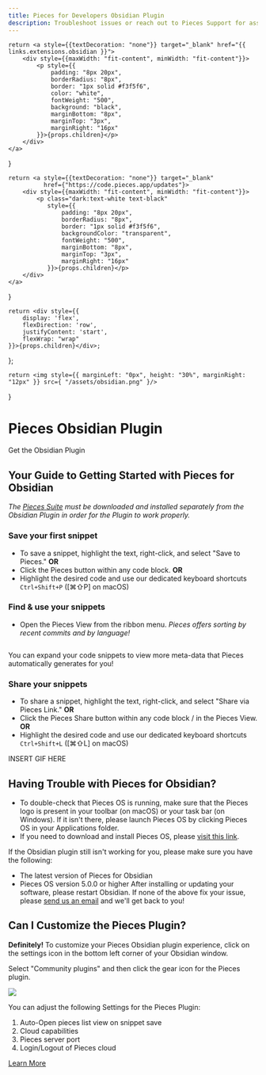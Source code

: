 ```yaml
---
title: Pieces for Developers Obsidian Plugin
description: Troubleshoot issues or reach out to Pieces Support for assistance with the Pieces for Developers Obsidian Plugin
---
```


<link rel="canonical" href="https://docs.pieces.app/extensions-plugins/obsidian" />

    return <a style={{textDecoration: "none"}} target="_blank" href="{{ links.extensions.obsidian }}">
        <div style={{maxWidth: "fit-content", minWidth: "fit-content"}}>
            <p style={{
                padding: "8px 20px",
                borderRadius: "8px",
                border: "1px solid #f3f5f6",
                color: "white",
                fontWeight: "500",
                background: "black",
                marginBottom: "8px",
                marginTop: "3px",
                marginRight: "16px"
            }}>{props.children}</p>
        </div>
    </a>
}

    return <a style={{textDecoration: "none"}} target="_blank"
              href={"https://code.pieces.app/updates"}>
        <div style={{maxWidth: "fit-content", minWidth: "fit-content"}}>
            <p class="dark:text-white text-black"
               style={{
                   padding: "8px 20px",
                   borderRadius: "8px",
                   border: "1px solid #f3f5f6",
                   backgroundColor: "transparent",
                   fontWeight: "500",
                   marginBottom: "8px",
                   marginTop: "3px",
                   marginRight: "16px"
               }}>{props.children}</p>
        </div>
    </a>
}

    return <div style={{
        display: 'flex',
        flexDirection: 'row',
        justifyContent: 'start',
        flexWrap: "wrap"
    }}>{props.children}</div>;
};

    return <img style={{ marginLeft: "0px", height: "30%", marginRight: "12px" }} src={ "/assets/obsidian.png" }/>
}

<GridFlexRow>
    <h1>Pieces Obsidian Plugin</h1>
</GridFlexRow>

<GridFlexRow>
    <InstallButton>Get the Obsidian Plugin</InstallButton>
    <ReleasePill children="Current Version: {{ versions.obsidian }}"></ReleasePill>
</GridFlexRow>

## Your Guide to Getting Started with Pieces for Obsidian

_The <a target="_blank" href="{{ links.website.pfd_desktop_install }}">Pieces Suite</a> must be downloaded and installed separately from the Obsidian Plugin in order for the Plugin to work properly._

### Save your first snippet
- To save a snippet, highlight the text, right-click, and select "Save to Pieces."
**OR**
- Click the Pieces button within any code block.
**OR**
- Highlight the desired code and use our dedicated keyboard shortcuts
```Ctrl+Shift+P``` (\[⌘⇧P\] on macOS)

### Find & use your snippets
- Open the Pieces View from the ribbon menu. 
_Pieces offers sorting by recent commits and by language!_

<Image zoom src="" />

You can expand your code snippets to view more meta-data that Pieces automatically generates for you!

### Share your snippets
- To share a snippet, highlight the text, right-click, and select "Share via Pieces Link."
**OR**
- Click the Pieces Share button within any code block / in the Pieces View.
**OR**
- Highlight the desired code and use our dedicated keyboard shortcuts
```Ctrl+Shift+L``` (\[⌘⇧L\] on macOS)

INSERT GIF HERE

## Having Trouble with Pieces for Obsidian?
- To double-check that Pieces OS is running, make sure that the Pieces logo is present in your toolbar (on macOS) or your task bar (on Windows). If it isn't there, please launch Pieces OS by clicking Pieces OS in your Applications folder.
- If you need to download and install Pieces OS, please <a target="_blank" href="https://docs.pieces.app/overview">visit this link</a>.

If the Obsidian plugin still isn't working for you, please make sure you have the following:
- The latest version of Pieces for Obsidian
- Pieces OS version 5.0.0 or higher
After installing or updating your software, please restart Obsidian. If none of the above fix your issue, please <a target="_blank" href="{{ links.socials.support_email }}">send us an email</a> and we'll get back to you!

## Can I Customize the Pieces Plugin?
**Definitely!**
To customize your Pieces Obsidian plugin experience, click on the settings icon in the bottom left corner of your Obsidian window.

Select "Community plugins" and then click the gear icon for the Pieces plugin.

<Image zoom src="/assets/theme_for_chrome.png" />

You can adjust the following Settings for the Pieces Plugin:
1. Auto-Open pieces list view on snippet save
2. Cloud capabilities
3. Pieces server port
4. Login/Logout of Pieces cloud

[Learn More](https://pieces.app)